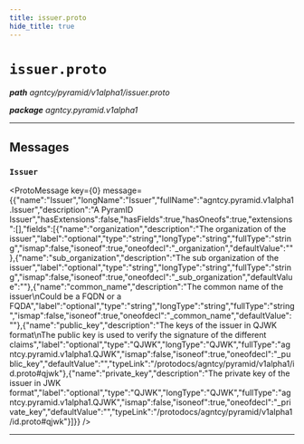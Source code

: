 ```yaml
---
title: issuer.proto
hide_title: true
---
```



# `issuer.proto`
_**path** agntcy/pyramid/v1alpha1/issuer.proto_

_**package** agntcy.pyramid.v1alpha1_



---

## Messages


### `Issuer`
<ProtoMessage key={0} message={{"name":"Issuer","longName":"Issuer","fullName":"agntcy.pyramid.v1alpha1.Issuer","description":"A PyramID Issuer","hasExtensions":false,"hasFields":true,"hasOneofs":true,"extensions":[],"fields":[{"name":"organization","description":"The organization of the issuer","label":"optional","type":"string","longType":"string","fullType":"string","ismap":false,"isoneof":true,"oneofdecl":"_organization","defaultValue":""},{"name":"sub_organization","description":"The sub organization of the issuer","label":"optional","type":"string","longType":"string","fullType":"string","ismap":false,"isoneof":true,"oneofdecl":"_sub_organization","defaultValue":""},{"name":"common_name","description":"The common name of the issuer\nCould be a FQDN or a FQDA","label":"optional","type":"string","longType":"string","fullType":"string","ismap":false,"isoneof":true,"oneofdecl":"_common_name","defaultValue":""},{"name":"public_key","description":"The keys of the issuer in QJWK format\nThe public key is used to verify the signature of the different claims","label":"optional","type":"QJWK","longType":"QJWK","fullType":"agntcy.pyramid.v1alpha1.QJWK","ismap":false,"isoneof":true,"oneofdecl":"_public_key","defaultValue":"","typeLink":"/protodocs/agntcy/pyramid/v1alpha1/id.proto#qjwk"},{"name":"private_key","description":"The private key of the issuer in JWK format","label":"optional","type":"QJWK","longType":"QJWK","fullType":"agntcy.pyramid.v1alpha1.QJWK","ismap":false,"isoneof":true,"oneofdecl":"_private_key","defaultValue":"","typeLink":"/protodocs/agntcy/pyramid/v1alpha1/id.proto#qjwk"}]}} />

---


  